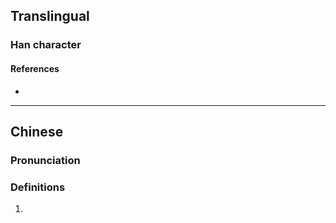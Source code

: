 {{character info/new}}
==Translingual==

===Han character===
{{Han char|rn=86|rad=火|as=15|sn=19|four=90831|canj=FIPF|ids=⿰火麃}}

====References====
* {{Han ref|kx=0686.220|dkj=19546|dj=1099.090|hdz=32246.030|uh=720A|ud=29194|bh=F26A|bd=62058}}

----
==Chinese==
{{zh-forms}}

===Pronunciation===
{{zh-pron
|m=āo
|c=ngou4
|cat=v
}}

===Definitions===
{{zh-hanzi}}

# {{rfdef|zh}}